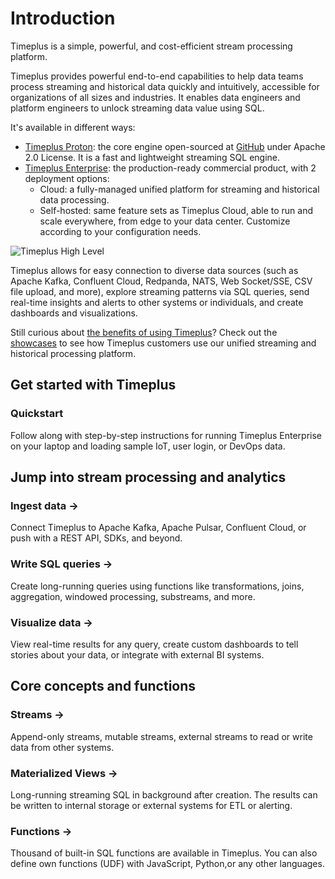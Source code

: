 # Introduction


Timeplus is a simple, powerful, and cost-efficient stream processing platform.

Timeplus provides powerful end-to-end capabilities to help data teams process streaming and historical data quickly and intuitively, accessible for organizations of all sizes and industries. It enables data engineers and platform engineers to unlock streaming data value using SQL.

It's available in different ways:

- [Timeplus Proton](proton): the core engine open-sourced at [GitHub](https://github.com/timeplus-io/proton) under Apache 2.0 License. It is a fast and lightweight streaming SQL engine.
- [Timeplus Enterprise](timeplus-enterprise): the production-ready commercial product, with 2 deployment options:
  - Cloud: a fully-managed unified platform for streaming and historical data processing.
  - Self-hosted: same feature sets as Timeplus Cloud, able to run and scale everywhere, from edge to your data center. Customize according to your configuration needs.

![Timeplus High Level](/img/TimeplusHighLevel.webp)

Timeplus allows for easy connection to diverse data sources (such as Apache Kafka, Confluent Cloud, Redpanda, NATS, Web Socket/SSE, CSV file upload, and more), explore streaming patterns via SQL queries, send real-time insights and alerts to other systems or individuals, and create dashboards and visualizations.

Still curious about [the benefits of using Timeplus](why-timeplus)? Check out the [showcases](showcases) to see how Timeplus customers use our unified streaming and historical processing platform.

## Get started with Timeplus

<Quickstart href="/quickstart-selfhosted">

  <h3>Quickstart</h3>

  <p>Follow along with step-by-step instructions for running Timeplus Enterprise on your laptop and loading sample IoT, user login, or DevOps data.</p>

</Quickstart>

## Jump into stream processing and analytics

<Grid>

  <GridItem href="/ingestion">
    <h3>Ingest data &rarr;</h3>
    <p>
    Connect Timeplus to Apache Kafka, Apache Pulsar, Confluent Cloud, or push with a REST API, SDKs, and beyond.
    </p>

  </GridItem>
  <GridItem href="/query-syntax">
    <h3>Write SQL queries &rarr;</h3>
    <p>
    Create long-running queries using functions like transformations, joins, aggregation, windowed processing, substreams, and more.
    </p>

  </GridItem>
  <GridItem href="/viz">
    <h3>Visualize data &rarr;</h3>
    <p>
    View real-time results for any query, create custom dashboards to tell stories about your data, or integrate with external BI systems.
    </p>
  </GridItem>
</Grid>

## Core concepts and functions

<Grid>
  <GridItem href="/working-with-streams">
    <h3>Streams &rarr;</h3>
    <p>
    Append-only streams, mutable streams, external streams to read or write data from other systems.
    </p>

  </GridItem>
  <GridItem href="/view#m_view">
    <h3>Materialized Views &rarr;</h3>
    <p>
    Long-running streaming SQL in background after creation. The results can be written to internal storage or external systems for ETL or alerting.
    </p>

  </GridItem>
  <GridItem href="/functions">
    <h3>Functions &rarr;</h3>
    <p>
    Thousand of built-in SQL functions are available in Timeplus. You can also define own functions (UDF) with JavaScript, Python,or any other languages.
    </p>

  </GridItem>
</Grid>
